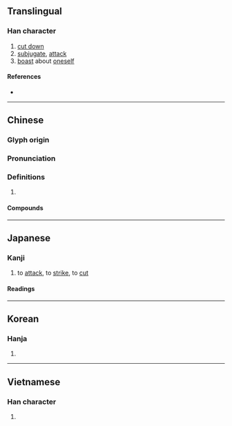 {{character info/new}}
{{also|代}}
==Translingual==
{{stroke order}}
{{stroke order|type=tbw}}

===Han character===
{{Han char|rn=9|rad=人|as=04|sn=6|four=23250|canj=OI|ids=⿰亻戈}}

# [[cut down]]
# [[subjugate]], [[attack]]
# [[boast]] about [[oneself]]

====References====
* {{Han ref|kx=0096.010|dkj=00439|dj=0203.010|hdz=10120.080|uh=4F10|ud=20240|bh=A5EF|bd=42479}}

----

==Chinese==
{{zh-forms}}

===Glyph origin===
{{Han etym}}

===Pronunciation===
{{zh-pron
|m=伐
|c=fat6
|mn=hoa̍h/hoa̍t
|mn_note=hoa̍h - vernacular; hoa̍t - literary
|mc=y
|oc=y
|cat=
}}

===Definitions===
{{zh-hanzi}}

# {{rfdef|zh}}

====Compounds====
{{zh-der|不矜不伐|以夷伐夷|伐交|伐兵|伐冰|伐善|伐喪|伐子都|伐性|伐性之斧|伐木|伐東吳|伐柯|伐柯人|伐檀|伐毛洗髓|伐生|伐異黨同|伐罪|伐罪弔民|伐薪|伐藝|伐謀|伐鼓|作伐|剪伐|勛伐|北伐|南征北伐|口伐|口誅筆伐|吊伐|吳剛伐桂|執伐|執柯作伐|大張撻伐|央人作伐|奉辭伐罪|巴伐利亞|弔民伐罪|征伐|撻伐|操斧伐柯|攻伐|斫伐|斬伐|斬刈殺伐|旦旦而伐|木伐|東討西伐|標同伐異|步伐|步伐異常|殺伐|殺伐決斷|濫伐|百馬伐驥|盜伐|直木必伐|矜伐|矜功伐善|矜功自伐|砍伐|自伐|討伐|蹶石伐木|阿伐射線|阿伐粒子|阿伐蛻變|黨同伐異}}

----

==Japanese==

===Kanji===
{{ja-kanji|grade=c|rs=人04}}

# to [[attack]], to [[strike]], to [[cut]]

====Readings====
{{ja-readings
|goon=ぼち
|kanon=はつ
|kanyoon=ばつ
|kun=う-つ, き-る, こ-る
}}

----

==Korean==

===Hanja===
{{ko-hanja|hangeul=벌|rv=beol|mr=pŏl}}

# {{defn|lang=ko|sort=人04}}

----

==Vietnamese==

===Han character===
{{vi-hantu|phạt|rs=人04}}

# {{defn|lang=vi|sort=人04}}